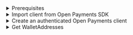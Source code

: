 
<details>
<summary>Prerequisites</summary>

- Node 20
- A package manager such as NPM or PNPM
- <LinkOut href='https://www.npmjs.com/package/@interledger/open-payments'>
    Open Payments SDK
  </LinkOut>
- <LinkOut href='https://www.npmjs.com/package/tsx'>TSX</LinkOut>

**Additional configuration**

Add `"type": "module"` to `package.json`

Add the following to `tsconfig.json`

```json
{
  "compilerOptions": {
    "target": "ES2022",
    "module": "ES2022"
  }
}
```

<HttpSig />
</details>

<details> 
<summary>Import client from Open Payments SDK</summary>

Import `createAuthenticatedClient` from the Open Payments SDK package.

<ChunkedSnippet
  source='https://raw.githubusercontent.com/interledger/open-payments-snippets/main/incoming-payment/incoming-payment-create.ts'
  chunk='1'
/>

</details>

<details> 
<summary>Create an authenticated Open Payments client</summary>

Create an Open Payments-authenticated client by providing the following properties:

- `walletAddressURL` : the Open Payments-enabled wallet address of your marketplace platform that your client will use to authenticate itself to one or more Authorization Servers (AS).
- `privateKey` : the EdDSA-Ed25519 key or preferably the absolute or relative file path to the key that is bound to your wallet address. A public key signed with this private
  key must be made available as a public JWK document at `{walletAddressUrl}/jwks.json` url.
- `keyId` : the identifier of the private key and the corresponding public key.

<ChunkedSnippet
  source='https://raw.githubusercontent.com/interledger/open-payments-snippets/main/grant/grant-outgoing-payment.ts'
  chunk='2'
/>
</details>

<details> 
<summary>Get WalletAddresses</summary>

Fetch wallet addresses of the buyer, merchant and your marketplace platform.

```ts
const merchantWalletAddress = await client.walletAddress.get({
  url: 'https://ASEabc.com/merchant'
})

const customerWalletAddress = await client.walletAddress.get({
  url: 'https://ASExyz.com/alice'
})

const platformWalletAddress = await client.walletAddress.get({
  url: 'https://ASEdef.com/platform'
})
```

</details>
